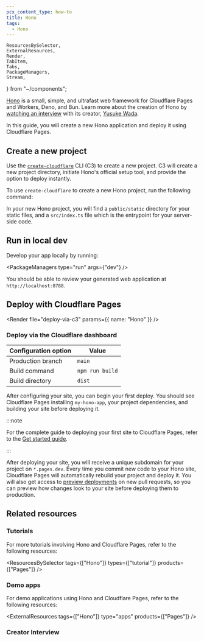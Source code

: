 ```yaml
---
pcx_content_type: how-to
title: Hono
tags:
  - Hono
---
```


	ResourcesBySelector,
	ExternalResources,
	Render,
	TabItem,
	Tabs,
	PackageManagers,
	Stream,
} from "~/components";

[Hono](https://honojs.dev/) is a small, simple, and ultrafast web framework for Cloudflare Pages and Workers, Deno, and Bun. Learn more about the creation of Hono by [watching an interview](#creator-interview) with its creator, [Yusuke Wada](https://yusu.ke/).

In this guide, you will create a new Hono application and deploy it using Cloudflare Pages.

## Create a new project

Use the [`create-cloudflare`](https://www.npmjs.com/package/create-cloudflare) CLI (C3) to create a new project. C3 will create a new project directory, initiate Hono's official setup tool, and provide the option to deploy instantly.

To use `create-cloudflare` to create a new Hono project, run the following command:

<PackageManagers
	type="create"
	pkg="cloudflare@latest"
	args="my-hono-app --framework=hono --platform=pages"
/>

In your new Hono project, you will find a `public/static` directory for your static files, and a `src/index.ts` file which is the entrypoint for your server-side code.

## Run in local dev

Develop your app locally by running:

<PackageManagers type="run" args={"dev"} />

You should be able to review your generated web application at `http://localhost:8788`.

<Render file="tutorials-before-you-start" />

<Render file="framework-guides/create-github-repository" />

## Deploy with Cloudflare Pages

<Render file="deploy-via-c3" params={{ name: "Hono" }} />

### Deploy via the Cloudflare dashboard

<Render file="deploy-to-pages-steps-no-preset" />

<div>

| Configuration option | Value           |
| -------------------- | --------------- |
| Production branch    | `main`          |
| Build command        | `npm run build` |
| Build directory      | `dist`          |

</div>

After configuring your site, you can begin your first deploy. You should see Cloudflare Pages installing `my-hono-app`, your project dependencies, and building your site before deploying it.

:::note

For the complete guide to deploying your first site to Cloudflare Pages, refer to the [Get started guide](/pages/get-started/).

:::

After deploying your site, you will receive a unique subdomain for your project on `*.pages.dev`.
Every time you commit new code to your Hono site, Cloudflare Pages will automatically rebuild your project and deploy it. You will also get access to [preview deployments](/pages/configuration/preview-deployments/) on new pull requests, so you can preview how changes look to your site before deploying them to production.

## Related resources

### Tutorials

For more tutorials involving Hono and Cloudflare Pages, refer to the following resources:

<ResourcesBySelector
	tags={["Hono"]}
	types={["tutorial"]}
	products={["Pages"]}
/>

### Demo apps

For demo applications using Hono and Cloudflare Pages, refer to the following resources:

<ExternalResources tags={["Hono"]} type="apps" products={["Pages"]} />

### Creator Interview

<Stream
	id="db240ef1d351915849151242ec0c5f1c"
	title="DevTalk Episode 01 Hono"
	thumbnail="5s"
/>
